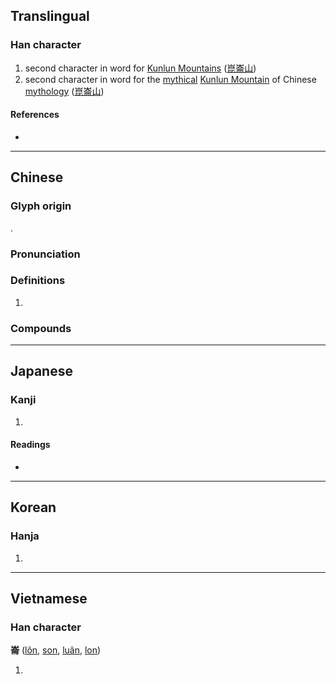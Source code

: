 {{character info/new}}
{{also|仑}}
==Translingual==

===Han character===
{{Han char|rn=46|rad=山|as=08|sn=11|four=22227|canj=UOMB|ids=⿱山侖}}

# second character in word for [[w:Kunlun Mountains|Kunlun Mountains]] ([[崑崙山]])
# second character in word for the [[mythical]] [[w:Kunlun Mountain (mythology)|Kunlun Mountain]] of Chinese [[mythology]] ([[崑崙山]])

====References====
* {{Han ref|kx=0314.120|dkj=08183|dj=0615.030|hdz=10781.060|uh=5D19|ud=23833|bh=B15B|bd=45403}}

----

==Chinese==
{{zh-forms|s=仑|t2=侖|alt=崘}}

===Glyph origin===
{{Han etym}}
{{Han compound|山|侖|c1=s|c2=p|t1=mountain|ls=psc}}.

===Pronunciation===
{{zh-pron
|m=lún
|c=leon4
|h=pfs=n:lùn/s:lun/s:nun
|md=
|mn=
|w=
|mc=y
|oc=y
|cat=
}}

===Definitions===
{{zh-hanzi}}

# {{rfdef|lang=zh}}

===Compounds===
{{zh-der|崑崙奴傳|二崙|休崙湖|崙背|崑崙山脈|崑崙山|崑崙|崑崙奴|鶻崙吞棗}}

----

==Japanese==

===Kanji===
{{ja-kanji|grade=|rs=山08}}

# {{defn|lang=ja|sort=山08}}

====Readings====
* {{ja-readings|on=[[ろん]] (ron), [[りん]] (rin)|kun=}}

----

==Korean==

===Hanja===
{{ko-hanja|hangeul=륜|rv=ryun|mr=ryun}}

# {{defn|lang=ko|sort=山08}}

----

==Vietnamese==

===Han character===
'''崙''' ([[lôn]], [[son]], [[luân]], [[lon]])

# {{defn|vi}}

{{cln|vi|Han tu}}